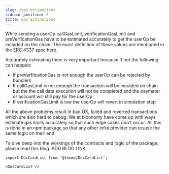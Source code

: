 ```yaml
---
slug: /gas-estimations
sidebar_position: 6
title: Gas Estimations
---
```


While sending a userOp callGasLimit, verificationGasLimit and preVerficationGas have to be estimated accurately to get the userOp be included on the chain.
The exact definition of these values are mentioned in the ERC 4337 spec [here](https://eips.ethereum.org/EIPS/eip-4337#useroperation).

Accurately estimating them is very important because if not the following can happen:

- If preVerfiicationGas is not enough the userOp can be rejected by bundlers
- If callGasLimit is not enough the transaction will be inculded on chain but the the call data execution will not be completed and the paymater or account will still pay for the userOp
- If verificationGasLimit is low the userOp will revert in simulation step

All the above problems result in bad UX, failed and reverted transactions which are also hard to debug.
We at biconomy have come up with ways estimate gas limits accurately so that such edge cases don't occur. All this is done in an npm package so that any other infra provider can resuse the same logic on their end.

To dive deep into the workings of the contracts and logic of the package, please read this blog. ADD BLOG LINK

```mdx-code-block
import DocCardList from '@theme/DocCardList';

<DocCardList />
```
